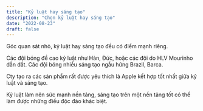 ```yaml
---
title: "Kỷ luật hay sáng tạo"
description: "Chọn kỷ luật hay sáng tạo"
date: "2022-08-23"
draft: false
---
```


Góc quan sát nhỏ, kỷ luật hay sáng tạo đều có điểm mạnh riêng.

Các đội bóng đề cao kỷ luật như Hàn, Đức, hoặc các đội do HLV Mourinho dẫn dắt.
Các đội bóng nhiều sáng tạo ngẫu hứng Brazil, Barca.

Cty tạo ra các sản phẩm rất được yêu thích là Apple kết hợp tốt nhất giữa kỷ luật và sáng tạo.

Kỷ luật làm nên sức mạnh nền tảng, sáng tạo trên một nền tảng tốt có thể làm được những điều độc đáo khác biệt.
